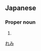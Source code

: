 ==Japanese==
{{ja-kanjitab|礼|美}}

===Proper noun===
{{ja-pos|proper|れみ}}

# {{given name|female|lang=ja}}

[[Category:Japanese female given names|れみ]]